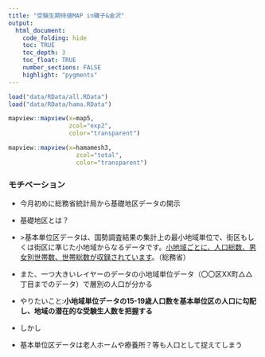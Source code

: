 ```yaml
---
title: "受験生期待値MAP in磯子&金沢"
output:
  html_document:
    code_folding: hide
    toc: TRUE
    toc_depth: 3
    toc_float: TRUE
    number_sections: FALSE
    highlight: "pygments"
---
```


```r
load("data/RData/all.RData")
load("data/RData/hama.RData")
```

```r

mapview::mapview(x=map5,
                 zcol="exp2",
                 color="transparent")

mapview::mapview(x=hamamesh3,
                   zcol="total",
                   color="transparent")
```

### モチベーション

-   今月初めに総務省統計局から基礎地区データの開示

-   基礎地区とは？

-   \>基本単位区データは、国勢調査結果の集計上の最小地域単位で、街区もしくは街区に準じた小地域からなるデータです。[小地域ごとに、人口総数、男女別世帯数、世帯総数が収録されています]{.underline}。（総務省）

-   また、一つ大きいレイヤーのデータの小地域単位データ（〇〇区XX町△△丁目までのデータ）で層別の人口が分かる

-   やりたいこと:**小地域単位データの15-19歳人口数を基本単位区の人口に勾配し、地域の潜在的な受験生人数を把握する**

-   しかし

-   基本単位区データは老人ホームや療養所？等も人口として捉えてしまう
